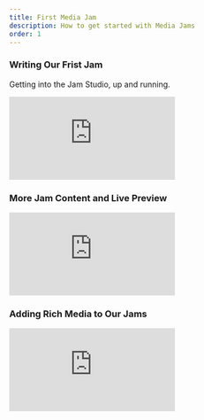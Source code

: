 ```yaml
---
title: First Media Jam
description: How to get started with Media Jams
order: 1
---
```


### Writing Our Frist Jam

Getting into the Jam Studio, up and running.

<div style={{ position: 'relative', paddingBottom: '56.25%', height: '0' }}>
  <iframe
    src="https://www.loom.com/embed/30596e346c0743a9afcd253ebca9587d"
    frameBorder="0"
    webkitallowfullscreen
    mozallowfullscreen
    allowfullscreen
    style={{
      position: 'absolute',
      top: '0',
      left: '0',
      width: '100%',
      height: '100%',
    }}
  ></iframe>
</div>

### More Jam Content and Live Preview

<div style={{ position: 'relative', paddingBottom: '56.25%', height: '0' }}>
  <iframe
    src="https://www.loom.com/embed/0c2ef34f99a4469cae5b671b48b71fbb"
    frameBorder="0"
    webkitallowfullscreen
    mozallowfullscreen
    allowfullscreen
    style={{
      position: 'absolute',
      top: '0',
      left: '0',
      width: '100%',
      height: '100%',
    }}
  ></iframe>
</div>

### Adding Rich Media to Our Jams

<div style={{ position: 'relative', paddingBottom: '56.25%', height: '0' }}>
  <iframe
    src="https://www.loom.com/embed/ba6a35a5372c4fea8d1fec4665705ee2"
    frameBorder="0"
    webkitallowfullscreen
    mozallowfullscreen
    allowfullscreen
    style={{
      position: 'absolute',
      top: '0',
      left: '0',
      width: '100%',
      height: '100%',
    }}
  ></iframe>
</div>
